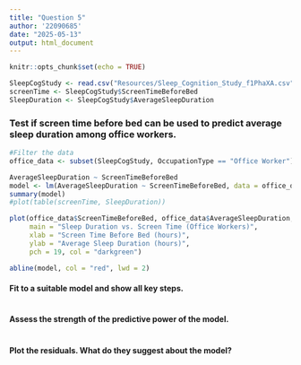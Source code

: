 ```yaml
---
title: "Question 5"
author: '22090685'
date: "2025-05-13"
output: html_document
---
```


```r
knitr::opts_chunk$set(echo = TRUE)
```


``` r
SleepCogStudy <- read.csv("Resources/Sleep_Cognition_Study_f1PhaXA.csv")
screenTime <- SleepCogStudy$ScreenTimeBeforeBed
SleepDuration <- SleepCogStudy$AverageSleepDuration
```


### Test if screen time before bed can be used to predict average sleep duration among office workers.

``` r
#Filter the data
office_data <- subset(SleepCogStudy, OccupationType == "Office Worker")

AverageSleepDuration ~ ScreenTimeBeforeBed
model <- lm(AverageSleepDuration ~ ScreenTimeBeforeBed, data = office_data)
summary(model)
#plot(table(screenTime, SleepDuration))

plot(office_data$ScreenTimeBeforeBed, office_data$AverageSleepDuration,
     main = "Sleep Duration vs. Screen Time (Office Workers)",
     xlab = "Screen Time Before Bed (hours)",
     ylab = "Average Sleep Duration (hours)",
     pch = 19, col = "darkgreen")

abline(model, col = "red", lwd = 2)

```

####    Fit to a suitable model and show all key steps.
``` r

```
   
####    Assess the strength of the predictive power of the model.
``` r

```
  
####   Plot the residuals. What do they suggest about the model?
``` r

```


